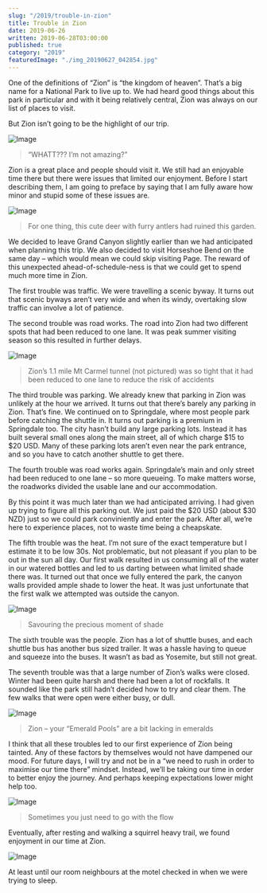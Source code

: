```yaml
---
slug: "/2019/trouble-in-zion"
title: Trouble in Zion
date: 2019-06-26
written: 2019-06-28T03:00:00
published: true
category: "2019"
featuredImage: "./img_20190627_042854.jpg"
---
```


One of the definitions of “Zion” is “the kingdom of heaven”. That’s a big name for a National Park to live up to. We had heard good things about this park in particular and with it being relatively central, Zion was always on our list of places to visit.

But Zion isn’t going to be the highlight of our trip.

![Image](./img_20190627_075905.jpg)

> “WHATT??? I’m not amazing?”

Zion is a great place and people should visit it. We still had an enjoyable time there but there were issues that limited our enjoyment. Before I start describing them, I am going to preface by saying that I am fully aware how minor and stupid some of these issues are.

![Image](./img_20190627_040421.jpg)

> For one thing, this cute deer with furry antlers had ruined this garden.

We decided to leave Grand Canyon slightly earlier than we had anticipated when planning this trip. We also decided to visit Horseshoe Bend on the same day – which would mean we could skip visiting Page. The reward of this unexpected ahead-of-schedule-ness is that we could get to spend much more time in Zion.

The first trouble was traffic. We were travelling a scenic byway. It turns out that scenic byways aren’t very wide and when its windy, overtaking slow traffic can involve a lot of patience.

The second trouble was road works. The road into Zion had two different spots that had been reduced to one lane. It was peak summer visiting season so this resulted in further delays.

![Image](./img_20190627_015405.jpg)

> Zion’s 1.1 mile Mt Carmel tunnel (not pictured) was so tight that it had been reduced to one lane to reduce the risk of accidents

The third trouble was parking. We already knew that parking in Zion was unlikely at the hour we arrived. It turns out that there’s barely any parking in Zion. That’s fine. We continued on to Springdale, where most people park before catching the shuttle in. It turns out parking is a premium in Springdale too. The city hasn’t build any large parking lots. Instead it has built several small ones along the main street, all of which charge $15 to $20 USD. Many of these parking lots aren’t even near the park entrance, and so you have to catch another shuttle to get there.

The fourth trouble was road works again. Springdale’s main and only street had been reduced to one lane – so more queueing. To make matters worse, the roadworks divided the usable lane and our accommodation.

By this point it was much later than we had anticipated arriving. I had given up trying to figure all this parking out. We just paid the $20 USD (about $30 NZD) just so we could park conviniently and enter the park. After all, we’re here to experience places, not to waste time being a cheapskate.

The fifth trouble was the heat. I’m not sure of the exact temperature but I estimate it to be low 30s. Not problematic, but not pleasant if you plan to be out in the sun all day. Our first walk resulted in us consuming all of the water in our watered bottles and led to us darting between what limited shade there was. It turned out that once we fully entered the park, the canyon walls provided ample shade to lower the heat. It was just unfortunate that the first walk we attempted was outside the canyon.

![Image](./img_20190627_042854.jpg)

> Savouring the precious moment of shade

The sixth trouble was the people. Zion has a lot of shuttle buses, and each shuttle bus has another bus sized trailer. It was a hassle having to queue and squeeze into the buses. It wasn’t as bad as Yosemite, but still not great.

The seventh trouble was that a large number of Zion’s walks were closed. Winter had been quite harsh and there had been a lot of rockfalls. It sounded like the park still hadn’t decided how to try and clear them. The few walks that were open were either busy, or dull.

![Image](./img_20190627_080812.jpg)

> Zion – your “Emerald Pools” are a bit lacking in emeralds

I think that all these troubles led to our first experience of Zion being tainted. Any of these factors by themselves would not have dampened our mood. For future days, I will try and not be in a “we need to rush in order to maximise our time there” mindset. Instead, we’ll be taking our time in order to better enjoy the journey. And perhaps keeping expectations lower might help too.

![Image](./img_20190627_075222.jpg)

> Sometimes you just need to go with the flow

Eventually, after resting and walking a squirrel heavy trail, we found enjoyment in our time at Zion.

![Image](./img_20190627_071127.jpg)

At least until our room neighbours at the motel checked in when we were trying to sleep.